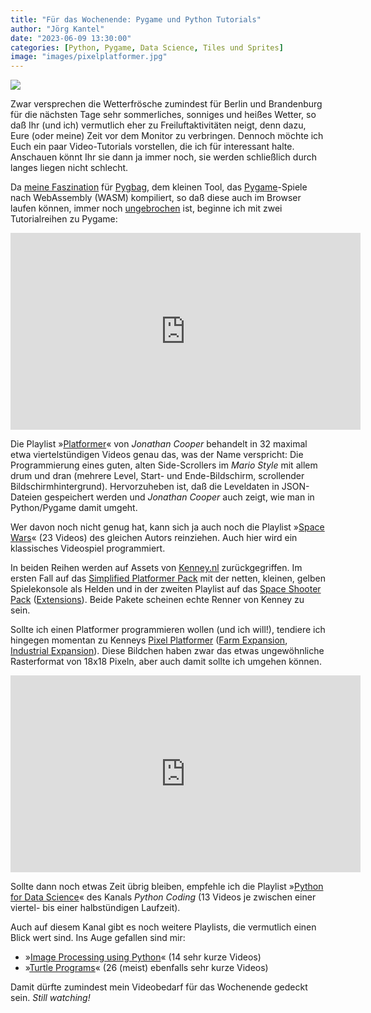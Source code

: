 ```yaml
---
title: "Für das Wochenende: Pygame und Python Tutorials"
author: "Jörg Kantel"
date: "2023-06-09 13:30:00"
categories: [Python, Pygame, Data Science, Tiles und Sprites]
image: "images/pixelplatformer.jpg"
---
```


[![](images/pixelplatformer-b.jpg)](https://www.kenney.nl/media/pages/assets/pixel-platformer/30068b9022-1668793752/samplea.png)

Zwar versprechen die Wetterfrösche zumindest für Berlin und Brandenburg für die nächsten Tage sehr sommerliches, sonniges und heißes Wetter, so daß Ihr (und ich) vermutlich eher zu Freiluftaktivitäten neigt, denn dazu, Eure (oder meine) Zeit vor dem Monitor zu verbringen. Dennoch möchte ich Euch ein paar Video-Tutorials vorstellen, die ich für interessant halte. Anschauen könnt Ihr sie dann ja immer noch, sie werden schließlich durch langes liegen nicht schlecht.

Da [meine Faszination](https://kantel.github.io/posts/2023060501_pygame_im_browser/) für [Pygbag](http://cognitiones.kantel-chaos-team.de/multimedia/spieleprogrammierung/pygbag.html), dem kleinen Tool, das [Pygame](http://cognitiones.kantel-chaos-team.de/multimedia/spieleprogrammierung/pygame.html)-Spiele  nach WebAssembly (WASM) kompiliert, so daß diese auch im Browser laufen können, immer noch [ungebrochen](https://kantel.github.io/posts/2023060804_pygbag_oop/) ist, beginne ich mit zwei Tutorialreihen zu Pygame:

<iframe width="560" height="315" src="https://www.youtube.com/embed/UxJ2E3ZEKr0" title="YouTube video player" frameborder="0" allow="accelerometer; autoplay; clipboard-write; encrypted-media; gyroscope; picture-in-picture; web-share" allowfullscreen></iframe>

Die Playlist »[Platformer](https://www.youtube.com/playlist?list=PLk64HPu_u_NOD0hC2XFZfDu1ZOr7OF1qB)« von *Jonathan Cooper* behandelt in 32 maximal etwa viertelstündigen Videos genau das, was der Name verspricht: Die Programmierung eines guten, alten Side-Scrollers im *Mario Style* mit allem drum und dran (mehrere Level, Start- und Ende-Bildschirm, scrollender Bildschirmhintergrund). Hervorzuheben ist, daß die Leveldaten in JSON-Dateien gespeichert werden und *Jonathan Cooper* auch zeigt, wie man in Python/Pygame damit umgeht.

Wer davon noch nicht genug hat, kann sich ja auch noch die Playlist »[Space Wars](https://www.youtube.com/playlist?list=PLk64HPu_u_NPUInmSC4Ax0RwBAkoZZNB0)« (23 Videos) des gleichen Autors reinziehen. Auch hier wird ein klassisches Videospiel programmiert.

In beiden Reihen werden auf Assets von [Kenney.nl](https://www.kenney.nl/assets) zurückgegriffen. Im ersten Fall auf das [Simplified Platformer Pack](https://www.kenney.nl/assets/simplified-platformer-pack) mit der netten, kleinen, gelben Spielekonsole als Helden und in der zweiten Playlist auf das [Space Shooter Pack](https://www.kenney.nl/assets/space-shooter-redux) ([Extensions](https://www.kenney.nl/assets/space-shooter-extension)). Beide Pakete scheinen echte Renner von Kenney zu sein.

Sollte ich einen Platformer programmieren wollen (und ich will!), tendiere ich hingegen momentan zu Kenneys [Pixel Platformer](https://www.kenney.nl/assets/pixel-platformer) ([Farm Expansion](https://www.kenney.nl/assets/pixel-platformer-farm-expansion), [Industrial Expansion](https://www.kenney.nl/assets/pixel-platformer-industrial-expansion)). Diese Bildchen haben zwar das etwas ungewöhnliche Rasterformat von 18x18 Pixeln, aber auch damit sollte ich umgehen können.

<iframe width="560" height="315" src="https://www.youtube.com/embed/INlog9EDd24" title="YouTube video player" frameborder="0" allow="accelerometer; autoplay; clipboard-write; encrypted-media; gyroscope; picture-in-picture; web-share" allowfullscreen></iframe>

Sollte dann noch etwas Zeit übrig bleiben, empfehle ich die Playlist »[Python for Data Science](https://www.youtube.com/playlist?list=PLeLGx0BaYD6bsy5mfwo0mxONYWfR1VVbO)« des Kanals *Python Coding* (13 Videos je zwischen einer viertel- bis einer halbstündigen Laufzeit). 

Auch auf diesem Kanal gibt es noch weitere Playlists, die vermutlich einen Blick wert sind. Ins Auge gefallen sind mir:

- »[Image Processing using Python](https://www.youtube.com/playlist?list=PLeLGx0BaYD6aKZo6qUg3a6OmeSJjGLtZI)« (14 sehr kurze Videos) 
- »[Turtle Programs](https://www.youtube.com/playlist?list=PLeLGx0BaYD6bOe65-bgdFzeWy_7rpqxuC)« (26 (meist) ebenfalls sehr kurze Videos)

Damit dürfte zumindest mein Videobedarf für das Wochenende gedeckt sein. *Still watching!*